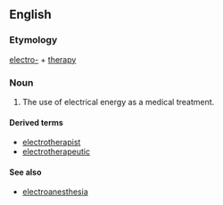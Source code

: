 
==English==
===Etymology===

[[electro-]] + [[therapy]]

===Noun===
{{en-noun|electrotherapies}}

# The use of electrical energy as a medical treatment.

====Derived terms====
*[[electrotherapist]]
*[[electrotherapeutic]]
====See also====
*[[electroanesthesia]]